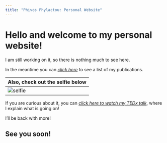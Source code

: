 ```yaml
---
title: "Phivos Phylactou: Personal Website"
---
```


# Hello and welcome to my personal website!
I am still working on it, so there is nothing much to see here.

In the meantime you can [*click here*](https://phivph.github.io/publications/) to see a list of my publications.

|Also, check out the selfie below|
|-|
|![selfie](selfillussion.jpg)|


If you are curious about it, you can [*click here to watch my TEDx talk*](https://www.ted.com/talks/phivos_phylactou_beyond_what_our_eyes_perceive "Beyond what our Eyes Perceive"), where I explain what is going on! 


I'll be back with more! 

**See you soon!**
---
